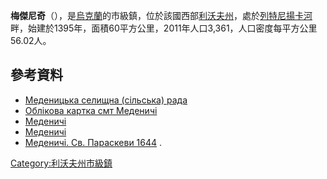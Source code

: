 {{No footnotes|time=2015-09-16T14:44:00+00:00}}
{{coord|49|25|37|N|23|44|45|E|scale:30000|display=title}}

'''梅傑尼奇'''（{{lang-uk|Меденичі}}），是[[烏克蘭|烏克蘭]]的市級鎮，位於該國西部[[利沃夫州|利沃夫州]]，處於[[列特尼揚卡河|列特尼揚卡河]]畔，始建於1395年，面積60平方公里，2011年人口3,361，人口密度每平方公里56.02人。

==參考資料==
*[http://rada.info/rada/04374743/ Меденицька селищна (сільська) рада] {{Wayback|url=http://rada.info/rada/04374743/ |date=20160304093700 }}
* [http://gska2.rada.gov.ua/pls/z7502/A005?rdat1=06.07.2005&rf7571=19419 Облікова картка смт Меденичі]{{dead link|date=2018年1月 |bot=InternetArchiveBot |fix-attempted=yes }}
* [http://mskifa.narod.ru/medenuc.html Меденичі] {{Wayback|url=http://mskifa.narod.ru/medenuc.html |date=20150610223715 }}
* [http://www.castles.com.ua/medenyczy.html Меденичі] {{Wayback|url=http://www.castles.com.ua/medenyczy.html |date=20150504052307 }}
* [http://decerkva.org.ua/medenychi.html Меденичі. Св. Параскеви 1644] {{Wayback|url=http://decerkva.org.ua/medenychi.html |date=20150519030017 }}.

{{DEFAULTSORT:Меденичі}}
[[Category:利沃夫州市級鎮|Category:利沃夫州市級鎮]]


{{Lviv-geo-stub}}